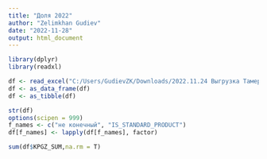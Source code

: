 ```yaml
---
title: "Доля 2022"
author: "Zelimkhan Gudiev"
date: "2022-11-28"
output: html_document
---
```


```r
library(dplyr)
library(readxl)

```




```r
df <- read_excel("C:/Users/GudievZK/Downloads/2022.11.24 Выгрузка Тамерлана по закупкам 2022 год.xlsx")
df <- as_data_frame(df)
df <- as_tibble(df)

```


```r
str(df)
options(scipen = 999)
f_names <- c("не конечный", "IS_STANDARD_PRODUCT")
df[f_names] <- lapply(df[f_names], factor)
```


```r
sum(df$KPGZ_SUM,na.rm = T)
```

